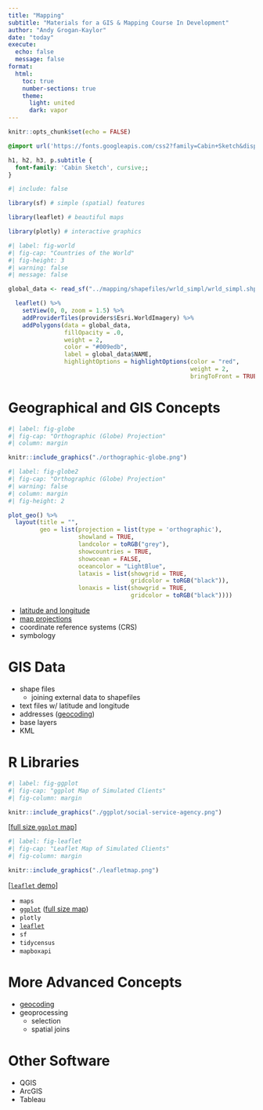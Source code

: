 ```yaml
---
title: "Mapping"
subtitle: "Materials for a GIS & Mapping Course In Development"
author: "Andy Grogan-Kaylor"
date: "today"
execute:
  echo: false
  message: false
format:
  html:
    toc: true
    number-sections: true
    theme:
      light: united
      dark: vapor
---
```


```r

knitr::opts_chunk$set(echo = FALSE)

```

```css

@import url('https://fonts.googleapis.com/css2?family=Cabin+Sketch&display=swap');

h1, h2, h3, p.subtitle {
  font-family: 'Cabin Sketch', cursive;;
}

```

```r
#| include: false

library(sf) # simple (spatial) features

library(leaflet) # beautiful maps

library(plotly) # interactive graphics

```

```r
#| label: fig-world
#| fig-cap: "Countries of the World"
#| fig-height: 3
#| warning: false
#| message: false

global_data <- read_sf("../mapping/shapefiles/wrld_simpl/wrld_simpl.shp")

  leaflet() %>%
    setView(0, 0, zoom = 1.5) %>%
    addProviderTiles(providers$Esri.WorldImagery) %>%
    addPolygons(data = global_data, 
                fillOpacity = .0, 
                weight = 2,
                color = "#009edb", 
                label = global_data$NAME,
                highlightOptions = highlightOptions(color = "red", 
                                                    weight = 2,
                                                    bringToFront = TRUE)) 

```

# Geographical and GIS Concepts

```r
#| label: fig-globe
#| fig-cap: "Orthographic (Globe) Projection"
#| column: margin

knitr::include_graphics("./orthographic-globe.png")

```

```r
#| label: fig-globe2
#| fig-cap: "Orthographic (Globe) Projection"
#| warning: false
#| column: margin
#| fig-height: 2

plot_geo() %>%
  layout(title = "", 
         geo = list(projection = list(type = 'orthographic'),
                    showland = TRUE,  
                    landcolor = toRGB("grey"),
                    showcountries = TRUE,
                    showocean = FALSE, 
                    oceancolor = "LightBlue",
                    lataxis = list(showgrid = TRUE,
                                   gridcolor = toRGB("black")),
                    lonaxis = list(showgrid = TRUE,
                                   gridcolor = toRGB("black"))))

```


* [latitude and longitude](./latitude-and-longitude/latitude-and-longitude.html)
* [map projections](./projections/projections.html)
* coordinate reference systems (CRS)
* symbology

# GIS Data

* shape files
    - joining external data to shapefiles
* text files w/ latitude and longitude
* addresses ([geocoding](./geocoding/geocoding-demo.html))
* base layers
* KML

# R Libraries

```r
#| label: fig-ggplot
#| fig-cap: "ggplot Map of Simulated Clients"
#| fig-column: margin

knitr::include_graphics("./ggplot/social-service-agency.png")

```

::: {.column-margin}
[[full size `ggplot` map](./ggplot/social-service-agency.pdf)]
:::

```r
#| label: fig-leaflet
#| fig-cap: "Leaflet Map of Simulated Clients"
#| fig-column: margin

knitr::include_graphics("./leafletmap.png")

```

::: {.column-margin}
[[`leaflet` demo](./leaflet/leaflet-map-demo.html)]
:::

* `maps`
* [`ggplot`](./ggplot/ggplot-map-demo.html)  ([full size map](./ggplot/social-service-agency.pdf)) 
* `plotly`
* [`leaflet`](./leaflet/leaflet-map-demo.html) 
* `sf`
* `tidycensus`
* `mapboxapi`

# More Advanced Concepts

* [geocoding](./geocoding/geocoding-demo.html)
* geoprocessing
    + selection
    + spatial joins
    
# Other Software

* QGIS
* ArcGIS
* Tableau


